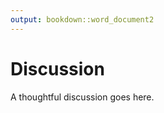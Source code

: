 ```yaml
---
output: bookdown::word_document2
---
```


# Discussion {#discussion}

A thoughtful discussion goes here.
